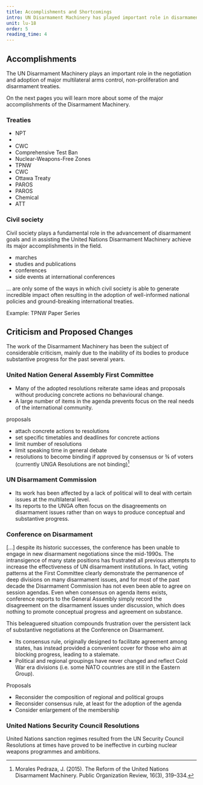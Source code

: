 ```yaml
---
title: Accomplishments and Shortcomings
intro: UN Disarmament Machinery has played important role in disarmament efforts since 1945. adoption of disarmament measures across the world. However, experts
unit: lu-18
order: 5
reading_time: 4
---
```


## Accomplishments

The UN Disarmament Machinery plays an important role in the negotiation and adoption of major multilateral arms control, non-proliferation and disarmament treaties.

On the next pages you will learn more about some of the major accomplishments of the Disarmament Machinery.

### Treaties

- NPT
- <Term t="BWC" />
- CWC
- Comprehensive Test Ban
- Nuclear-Weapons-Free Zones
- TPNW
- CWC
- Ottawa Treaty
- PAROS
- PAROS
- Chemical
- ATT

### Civil society

Civil society plays a fundamental role in the advancement of disarmament goals and in assisting the United Nations Disarmament Machinery achieve its major accomplishments in the field.

- marches
- studies and publications
- conferences
- side events at international conferences

... are only some of the ways in which civil society is able to generate incredible impact often resulting in the adoption of well-informed national policies and ground-breaking international treaties.

Example: TPNW
Paper Series

## Criticism and Proposed Changes

The work of the Disarmament Machinery has been the subject of considerable criticism, mainly due to the inability of its bodies to produce substantive progress for the past several years.

### United Nation General Assembly First Committee

- Many of the adopted resolutions reiterate same ideas and proposals without producing concrete actions no behavioural change.
- A large number of items in the agenda prevents focus on the real needs of the international community.

proposals

- attach concrete actions to resolutions
- set specific timetables and deadlines for concrete actions
- limit number of resolutions
- limit speaking time in general debate
- resolutions to become binding if approved by consensus or ¾ of voters (currently UNGA Resolutions are not binding)[^1]

### UN Disarmament Commission

- Its work has been affected by a lack of political will to deal with certain issues at the multilateral level.
- Its reports to the UNGA often focus on the disagreements on disarmament issues rather than on ways to produce conceptual and substantive progress.

### Conference on Disarmament

<Quote type="document" cite="https://carnegieendowment.org/2013/01/09/how-to-revitalize-disarmament-efforts-pub-50394">

[...] despite its historic successes, the conference has been unable to engage in new disarmament negotiations since the mid-1990s. The intransigence of many state positions has frustrated all previous attempts to increase the effectiveness of UN disarmament institutions. In fact, voting patterns at the First Committee clearly demonstrate the permanence of deep divisions on many disarmament issues, and for most of the past decade the Disarmament Commission has not even been able to agree on session agendas. Even when consensus on agenda items exists, conference reports to the General Assembly simply record the disagreement on the disarmament issues under discussion, which does nothing to promote conceptual progress and agreement on substance.

This beleaguered situation compounds frustration over the persistent lack of substantive negotiations at the Conference on Disarmament.

</Quote>

- Its consensus rule, originally designed to facilitate agreement among states, has instead provided a convenient cover for those who aim at blocking progress, leading to a stalemate.
- Political and regional groupings have never changed and reflect Cold War era divisions (i.e. some NATO countries are still in the Eastern Group).

Proposals

- Reconsider the composition of regional and political groups
- Reconsider consensus rule, at least for the adoption of the agenda
- Consider enlargement of the membership

### United Nations Security Council Resolutions

United Nations sanction regimes resulted from the UN Security Council Resolutions at times have proved to be ineffective in curbing nuclear weapons programmes and ambitions.

[^1]: Morales Pedraza, J. (2015). The Reform of the United Nations Disarmament Machinery. Public Organization Review, 16(3), 319–334.
